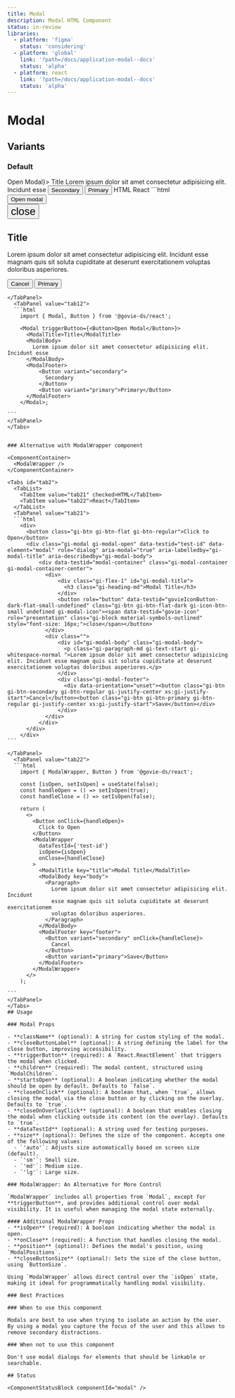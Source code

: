 ```yaml
---
title: Modal
description: Modal HTML Component
status: in-review
libraries:
  - platform: 'figma'
    status: 'considering'
  - platform: 'global'
    link: '?path=/docs/application-modal--docs'
    status: 'alpha'
  - platform: react
    link: '?path=/docs/application-modal--docs'
    status: 'alpha'
---
```


# Modal

## Variants

### Default

<ComponentContainer>
  <Modal triggerButton={<Button>Open Modal</Button>}>
    <ModalTitle>Title</ModalTitle>
    <ModalBody>
      Lorem ipsum dolor sit amet consectetur adipisicing elit. Incidunt esse
    </ModalBody>
    <ModalFooter>
      <Button variant="secondary" appearance="dark">
        Secondary
      </Button>
      <Button variant="primary">Primary</Button>
    </ModalFooter>
  </Modal>
</ComponentContainer>

<Tabs id="tab1">
  <TabList>
    <TabItem value="tab11" checked>HTML</TabItem>
    <TabItem value="tab12">React</TabItem>
  </TabList>
  <TabPanel value="tab11">
  ```html
<div>
   <button  class="gi-btn gi-btn-primary gi-btn-regular">Open modal</button>
   <div class="gi-modal gi-modal-close" data-element="modal">
      <div class="gi-modal-container-center">
         <button  class="gi-btn gi-btn-flat-dark gi-btn-large gi-modal-icon">
            <span role="presentation" class="material-symbols-outlined   gi-block" style="font-size: 24px;">close</span>
          </button>
         <div class="gi-flex gi-flex-col gi-h-full">
            <h2 class="gi-heading-lg">Title</h2>
            <div class="gi-modal-body">
               <p class="gi-paragraph-md gi-text-start gi-whitespace-normal ">Lorem ipsum dolor sit amet consectetur adipisicing elit. Incidunt esse magnam quis sit soluta cupiditate at deserunt exercitationem voluptas doloribus asperiores.</p>
            </div>
            <div class="modal-footer">
               <div class="gi-flex gi-gap-6 gi-justify-end">
                <button class="gi-btn gi-btn-secondary-dark gi-btn-regular">Cancel</button>
                <button class="gi-btn gi-btn-primary gi-btn-regular">Primary</button></div>
            </div>
         </div>
      </div>
   </div>
</div>

````
</TabPanel>
  <TabPanel value="tab12">
  ```html
    import { Modal, Button } from '@govie-ds/react';

    <Modal triggerButton={<Button>Open Modal</Button>}>
      <ModalTitle>Title</ModalTitle>
      <ModalBody>
        Lorem ipsum dolor sit amet consectetur adipisicing elit. Incidunt esse
      </ModalBody>
      <ModalFooter>
          <Button variant="secondary">
            Secondary
          </Button>
          <Button variant="primary">Primary</Button>
      </ModalFooter>
    </Modal>;

```
</TabPanel>
</Tabs>


### Alternative with ModalWrapper component

<ComponentContainer>
  <ModalWrapper />
</ComponentContainer>

<Tabs id="tab2">
  <TabList>
    <TabItem value="tab21" checked>HTML</TabItem>
    <TabItem value="tab22">React</TabItem>
  </TabList>
  <TabPanel value="tab21">
  ```html
    <div>
      <button class="gi-btn gi-btn-flat gi-btn-regular">Click to Open</button>
      <div class="gi-modal gi-modal-open" data-testid="test-id" data-element="modal" role="dialog" aria-modal="true" aria-labelledby="gi-modal-title" aria-describedby="gi-modal-body">
          <div data-testid="modal-container" class="gi-modal-container gi-modal-container-center">
            <div>
                <div class="gi-flex-1" id="gi-modal-title">
                  <h3 class="gi-heading-md">Modal Title</h3>
                </div>
                <button role="button" data-testid="govieIconButton-dark-flat-small-undefined" class="gi-btn gi-btn-flat-dark gi-icon-btn-small undefined gi-modal-icon"><span data-testid="govie-icon" role="presentation" class="gi-block material-symbols-outlined" style="font-size: 16px;">close</span></button>
            </div>
            <div class="">
                <div id="gi-modal-body" class="gi-modal-body">
                  <p class="gi-paragraph-md gi-text-start gi-whitespace-normal ">Lorem ipsum dolor sit amet consectetur adipisicing elit. Incidunt esse magnam quis sit soluta cupiditate at deserunt exercitationem voluptas doloribus asperiores.</p>
                </div>
                <div class="gi-modal-footer">
                  <div data-orientation="unset"><button class="gi-btn gi-btn-secondary gi-btn-regular gi-justify-center xs:gi-justify-start">Cancel</button><button class="gi-btn gi-btn-primary gi-btn-regular gi-justify-center xs:gi-justify-start">Save</button></div>
                </div>
            </div>
          </div>
      </div>
    </div>
```

</TabPanel>
  <TabPanel value="tab22">
  ```html
    import { ModalWrapper, Button } from '@govie-ds/react';

    const [isOpen, setIsOpen] = useState(false);
    const handleOpen = () => setIsOpen(true);
    const handleClose = () => setIsOpen(false);

    return (
      <>
        <Button onClick={handleOpen}>
          Click to Open
        </Button>
        <ModalWrapper
          dataTestId={'test-id'}
          isOpen={isOpen}
          onClose={handleClose}
        >
          <ModalTitle key="title">Modal Title</ModalTitle>
          <ModalBody key="body">
            <Paragraph>
              Lorem ipsum dolor sit amet consectetur adipisicing elit. Incidunt
              esse magnam quis sit soluta cupiditate at deserunt exercitationem
              voluptas doloribus asperiores.
            </Paragraph>
          </ModalBody>
          <ModalFooter key="footer">
            <Button variant="secondary" onClick={handleClose}>
              Cancel
            </Button>
            <Button variant="primary">Save</Button>
          </ModalFooter>
        </ModalWrapper>
      </>
    );

```
</TabPanel>
</Tabs>
## Usage

### Modal Props

- **className** (optional): A string for custom styling of the modal.
- **closeButtonLabel** (optional): A string defining the label for the close button, improving accessibility.
- **triggerButton** (required): A `React.ReactElement` that triggers the modal when clicked.
- **children** (required): The modal content, structured using `ModalChildren`.
- **startsOpen** (optional): A boolean indicating whether the modal should be open by default. Defaults to `false`.
- **closeOnClick** (optional): A boolean that, when `true`, allows closing the modal via the close button or by clicking on the overlay. Defaults to `true`.
- **closeOnOverlayClick** (optional): A boolean that enables closing the modal when clicking outside its content (on the overlay). Defaults to `true`.
- **dataTestId** (optional): A string used for testing purposes.
- **size** (optional): Defines the size of the component. Accepts one of the following values:
  - `'auto'`: Adjusts size automatically based on screen size (default).
  - `'sm'`: Small size.
  - `'md'`: Medium size.
  - `'lg'`: Large size.

### ModalWrapper: An Alternative for More Control

`ModalWrapper` includes all properties from `Modal`, except for **triggerButton**, and provides additional control over modal visibility. It is useful when managing the modal state externally.

#### Additional ModalWrapper Props
- **isOpen** (required): A boolean indicating whether the modal is open.
- **onClose** (required): A function that handles closing the modal.
- **position** (optional): Defines the modal's position, using `ModalPositions`.
- **closeButtonSize** (optional): Sets the size of the close button, using `ButtonSize`.

Using `ModalWrapper` allows direct control over the `isOpen` state, making it ideal for programmatically handling modal visibility.

### Best Practices

### When to use this component

Modals are best to use when trying to isolate an action by the user. By using a modal you capture the focus of the user and this allows to remove secondary distractions.

### When not to use this component

Don't use modal dialogs for elements that should be linkable or searchable.

## Status

<ComponentStatusBlock componentId="modal" />

````
